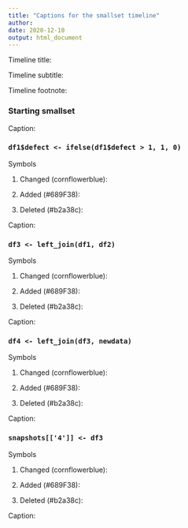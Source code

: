 ```yaml
---
title: "Captions for the smallset timeline"
author: 
date: 2020-12-10
output: html_document
---
```


Timeline title: 

Timeline subtitle: 

Timeline footnote: 

### Starting smallset

Caption: 

### `df1$defect <- ifelse(df1$defect > 1, 1, 0)`

Symbols

1. Changed (cornflowerblue):

2. Added (#689F38):

3. Deleted (#b2a38c):

Caption: 

### `df3 <- left_join(df1, df2)`

Symbols

1. Changed (cornflowerblue):

2. Added (#689F38):

3. Deleted (#b2a38c):

Caption: 

### `df4 <- left_join(df3, newdata)`

Symbols

1. Changed (cornflowerblue):

2. Added (#689F38):

3. Deleted (#b2a38c):

Caption: 

### `snapshots[['4']] <- df3`

Symbols

1. Changed (cornflowerblue):

2. Added (#689F38):

3. Deleted (#b2a38c):

Caption: 
